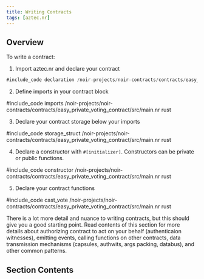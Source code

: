 ```yaml
---
title: Writing Contracts
tags: [aztec.nr]
---
```



## Overview

To write a contract:

1. Import aztec.nr and declare your contract

```rust
#include_code declaration /noir-projects/noir-contracts/contracts/easy_private_voting_contract/src/main.nr raw
```

2. Define imports in your contract block

#include_code imports /noir-projects/noir-contracts/contracts/easy_private_voting_contract/src/main.nr rust

3. Declare your contract storage below your imports

#include_code storage_struct /noir-projects/noir-contracts/contracts/easy_private_voting_contract/src/main.nr rust

4. Declare a constructor with `#[initializer]`. Constructors can be private or public functions.

#include_code constructor /noir-projects/noir-contracts/contracts/easy_private_voting_contract/src/main.nr rust

5. Declare your contract functions

#include_code cast_vote /noir-projects/noir-contracts/contracts/easy_private_voting_contract/src/main.nr rust

There is a lot more detail and nuance to writing contracts, but this should give you a good starting point.
Read contents of this section for more details about authorizing contract to act on your behalf (authenticaion witnesses),
emitting events, calling functions on other contracts, data transmission mechanisms (capsules, authwits, args packing, databus), and other common patterns.

## Section Contents

<DocCardList />
